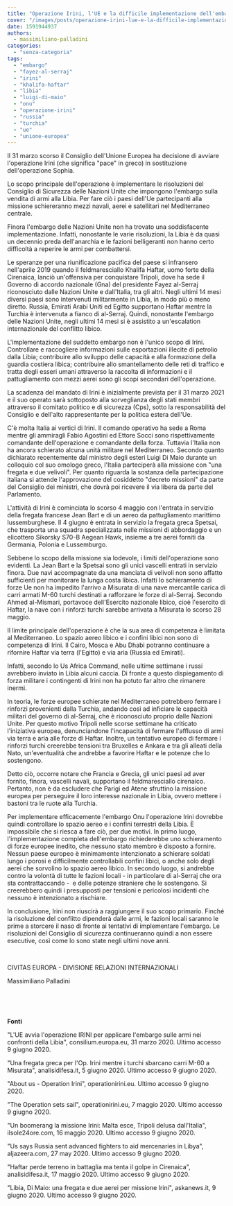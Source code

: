 ```yaml
---
title: "Operazione Irini, l'UE e la difficile implementazione dell'embargo ONU alla Libia"
cover: "/images/posts/operazione-irini-lue-e-la-difficile-implementazione-dellembargo-onu-alla-libia.png"
date: 1591944937
authors:
  - massimiliano-palladini
categories: 
  - "senza-categoria"
tags: 
  - "embargo"
  - "fayez-al-serraj"
  - "irini"
  - "khalifa-haftar"
  - "libia"
  - "luigi-di-maio"
  - "onu"
  - "operazione-irini"
  - "russia"
  - "turchia"
  - "ue"
  - "unione-europea"
---
```


Il 31 marzo scorso il Consiglio dell'Unione Europea ha decisione di avviare l'operazione Irini (che significa "pace" in greco) in sostituzione dell'operazione Sophia.

Lo scopo principale dell'operazione è implementare le risoluzioni del Consiglio di Sicurezza delle Nazioni Unite che impongono l'embargo sulla vendita di armi alla Libia. Per fare ciò i paesi dell'Ue partecipanti alla missione schiereranno mezzi navali, aerei e satellitari nel Mediterraneo centrale.

Finora l'embargo delle Nazioni Unite non ha trovato una soddisfacente implementazione. Infatti, nonostante le varie risoluzioni, la Libia è da quasi un decennio preda dell'anarchia e le fazioni belligeranti non hanno certo difficoltà a reperire le armi per combattersi.

Le speranze per una riunificazione pacifica del paese si infransero nell'aprile 2019 quando il feldmaresciallo Khalifa Haftar, uomo forte della Cirenaica, lanciò un'offensiva per conquistare Tripoli, dove ha sede il Governo di accordo nazionale (Gna) del presidente Fayez al-Serraj riconosciuto dalle Nazioni Unite e dall'Italia, tra gli altri. Negli ultimi 14 mesi diversi paesi sono intervenuti militarmente in Libia, in modo più o meno diretto. Russia, Emirati Arabi Uniti ed Egitto supportano Haftar mentre la Turchia è intervenuta a fianco di al-Serraj. Quindi, nonostante l'embargo delle Nazioni Unite, negli ultimi 14 mesi si è assistito a un'escalation internazionale del conflitto libico.

L'implementazione del suddetto embargo non è l'unico scopo di Irini. Controllare e raccogliere informazioni sulle esportazioni illecite di petrolio dalla Libia; contribuire allo sviluppo delle capacità e alla formazione della guardia costiera libica; contribuire allo smantellamento delle reti di traffico e tratta degli esseri umani attraverso la raccolta di informazioni e il pattugliamento con mezzi aerei sono gli scopi secondari dell'operazione.

La scadenza del mandato di Irini è inizialmente prevista per il 31 marzo 2021 e il suo operato sarà sottoposto alla sorveglianza degli stati membri attraverso il comitato politico e di sicurezza (Cps), sotto la responsabilità del Consiglio e dell'alto rappresentante per la politica estera dell'Ue.

C'è molta Italia ai vertici di Irini. Il comando operativo ha sede a Roma mentre gli ammiragli Fabio Agostini ed Ettore Socci sono rispettivamente comandante dell'operazione e comandante della forza. Tuttavia l'Italia non ha ancora schierato alcuna unità militare nel Mediterraneo. Secondo quanto dichiarato recentemente dal ministro degli esteri Luigi Di Maio durante un colloquio col suo omologo greco, l'Italia parteciperà alla missione con "una fregata e due velivoli". Per quanto riguarda la sostanza della partecipazione italiana si attende l'approvazione del cosiddetto "decreto missioni" da parte del Consiglio dei ministri, che dovrà poi ricevere il via libera da parte del Parlamento.

L'attività di Irini è cominciata lo scorso 4 maggio con l'entrata in servizio della fregata francese Jean Bart e di un aereo da pattugliamento marittimo lussemburghese. Il 4 giugno è entrata in servizio la fregata greca Spetsai, che trasporta una squadra specializzata nelle missioni di abbordaggio e un elicottero Sikorsky S70-B Aegean Hawk, insieme a tre aerei forniti da Germania, Polonia e Lussemburgo.

Sebbene lo scopo della missione sia lodevole, i limiti dell'operazione sono evidenti. La Jean Bart e la Spetsai sono gli unici vascelli entrati in servizio finora. Due navi accompagnate da una manciata di velivoli non sono affatto sufficienti per monitorare la lunga costa libica. Infatti lo schieramento di forze Ue non ha impedito l'arrivo a Misurata di una nave mercantile carica di carri armati M-60 turchi destinati a rafforzare le forze di al-Serraj. Secondo Ahmed al-Mismari, portavoce dell'Esercito nazionale libico, cioè l'esercito di Haftar, la nave con i rinforzi turchi sarebbe arrivata a Misurata lo scorso 28 maggio.

Il limite principale dell'operazione è che la sua area di competenza è limitata al Mediterraneo. Lo spazio aereo libico e i confini libici non sono di competenza di Irini. Il Cairo, Mosca e Abu Dhabi potranno continuare a rifornire Haftar via terra (l'Egitto) e via aria (Russia ed Emirati).

Infatti, secondo lo Us Africa Command, nelle ultime settimane i russi avrebbero inviato in Libia alcuni caccia. Di fronte a questo dispiegamento di forza militare i contingenti di Irini non ha potuto far altro che rimanere inermi.

In teoria, le forze europee schierate nel Mediterraneo potrebbero fermare i rinforzi provenienti dalla Turchia, andando così ad inficiare le capacità militari del governo di al-Serraj, che è riconosciuto proprio dalle Nazioni Unite. Per questo motivo Tripoli nelle scorse settimane ha criticato l'iniziativa europea, denunciandone l'incapacità di fermare l'afflusso di armi via terra e aria alle forze di Haftar. Inoltre, un tentativo europeo di fermare i rinforzi turchi creerebbe tensioni tra Bruxelles e Ankara e tra gli alleati della Nato, un'eventualità che andrebbe a favorire Haftar e le potenze che lo sostengono.

Detto ciò, occorre notare che Francia e Grecia, gli unici paesi ad aver fornito, finora, vascelli navali, supportano il feldmaresciallo cirenaico. Pertanto, non è da escludere che Parigi ed Atene sfruttino la missione europea per perseguire il loro interesse nazionale in Libia, ovvero mettere i bastoni tra le ruote alla Turchia.

Per implementare efficacemente l'embargo Onu l'operazione Irini dovrebbe quindi controllare lo spazio aereo e i confini terrestri della Libia. È impossibile che si riesca a fare ciò, per due motivi. In primo luogo, l'implementazione completa dell'embargo richiederebbe uno schieramento di forze europee inedito, che nessuno stato membro è disposto a fornire. Nessun paese europeo è minimamente intenzionato a schierare soldati lungo i porosi e difficilmente controllabili confini libici, o anche solo degli aerei che sorvolino lo spazio aereo libico. In secondo luogo, si andrebbe contro la volontà di tutte le fazioni locali - in particolare di al-Serraj che ora sta contrattaccando -  e delle potenze straniere che le sostengono. Si creerebbero quindi i presupposti per tensioni e pericolosi incidenti che nessuno è intenzionato a rischiare.

In conclusione, Irini non riuscirà a raggiungere il suo scopo primario. Finché la risoluzione del conflitto dipenderà dalle armi, le fazioni locali saranno le prime a storcere il naso di fronte ai tentativi di implementare l'embargo. Le risoluzioni del Consiglio di sicurezza continueranno quindi a non essere esecutive, così come lo sono state negli ultimi nove anni.

 

CIVITAS EUROPA - DIVISIONE RELAZIONI INTERNAZIONALI

Massimiliano Palladini

 

 

**Fonti**

"L'UE avvia l'operazione IRINI per applicare l'embargo sulle armi nei confronti della Libia", consilium.europa.eu, 31 marzo 2020. Ultimo accesso 9 giugno 2020.

"Una fregata greca per l'Op. Irini mentre i turchi sbarcano carri M-60 a Misurata", analisidifesa.it, 5 giugno 2020. Ultimo accesso 9 giugno 2020.

"About us - Operation Irini", operationirini.eu. Ultimo accesso 9 giugno 2020.

"The Operation sets sail", operationirini.eu, 7 maggio 2020. Ultimo accesso 9 giugno 2020.

"Un boomerang la missione Irini: Malta esce, Tripoli delusa dall'Italia", ilsole24ore.com, 16 maggio 2020. Ultimo accesso 9 giugno 2020.

"Us says Russia sent advanced fighters to aid mercenaries in Libya", aljazeera.com, 27 may 2020. Ultimo accesso 9 giugno 2020.

"Haftar perde terreno in battaglia ma tenta il golpe in Cirenaica", analisidifesa.it, 17 maggio 2020. Ultimo accesso 9 giugno 2020.

"Libia, Di Maio: una fregata e due aerei per missione Irini", askanews.it, 9 giugno 2020. Ultimo accesso 9 giugno 2020.
